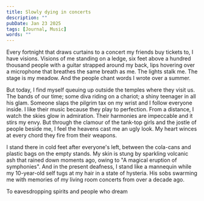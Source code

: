 ---
title: Slowly dying in concerts
description: ""
pubDate: Jan 23 2025
tags: [Journal, Music]
words: ""
---

Every fortnight that draws curtains to a concert my friends buy tickets to, I have visions. Visions of me standing on
a ledge, six feet above a hundred thousand people with a guitar strapped around my back, lips hovering over a
microphone that breathes the same breath as me. The lights stalk me. The stage is my meadow. And the people chant
words I wrote over a summer.

But today, I find myself queuing up outside the temples where they visit us. The bands of our time; some diva riding
on a chariot; a shiny teenager in all his glam.
Someone slaps the pilgrim tax on my wrist and I follow everyone inside. I like their music because they play to
perfection. From a distance, I watch the skies glow in admiration. Their harmonies are impeccable and it stirs my envy.
But through the clamour of the tank-top girls and the jostle of people beside me, I feel the heavens cast me
an ugly look. My heart winces at every chord they fire from their weapons.

I stand there in cold feet after everyone's left, between the cola-cans and plastic bags on the empty stands. My skin
is stung by sparkling volcanic ash that rained down moments ago, owing to "A magical eruption of symphonies".
And in the present deafness, I stand like a mannequin while my 10-year-old self tugs at my hair in a state of
hysteria. His sobs swarming me with memories of my living room concerts from over a decade ago.

<div class="flex w-full justify-end text-[#c4c1b9] italic mt-28">
  <p class="w-1/2">To eavesdropping spirits and people who dream</p>
</div>

